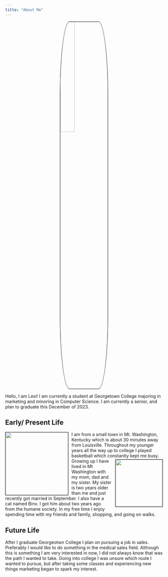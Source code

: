 ```yaml
---
title: "About Me"
---
```


<style>
.center 
{
  display: block !important;
  margin-left: auto !important;
  margin-right: auto !important;
  width: 30% !important;
}
img
{
    border: 1px solid #000000 !important;
}
</style>

<img src="/images/me.jpg" class="center" style="border-radius: 20%;">

Hello, I am Lexi! I am currently a student at Georgetown College majoring in marketing and minoring in Computer Science. I am currently a senior, and plan to graduate this December of 2023. 


## Early/ Present Life 
<img src="/images/family.jpg" style="float: left; margin: 1px 10px 1px 0px;" width = 200>

I am from a small town in Mt. Washington, Kentucky which is about 30 minutes away from Louisville. Throughout my younger years all the way up to college I played basketball which constantly kept me busy<img src="/images/binx.jpg" style="float: right; margin: 3px 0px 3px 12px;" width = 150>. Growing up I have lived in Mt Washington with my mom, dad and my sister. My sister is two years older than me and just recently got married in September. I also have a cat named Binx. I got him about two years ago from the humane society. In my free time I enjoy spending time with my friends and family, shopping, and going on walks.



## Future Life

After I graduate Georgeotwn College I plan on pursuing a job in sales. Preferably I would like to do something in the medical sales field. Although this is something I am very interested in now, I did not always know that was the path I wanted to take. Going into college I was unsure which route I wanted to pursue, but after taking some classes and experiencing new things marketing began to spark my interest. 
